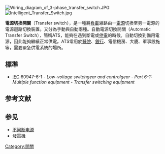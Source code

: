{{multiple issues|
{{expand|time=2014-10-02T13:15:36+00:00}}
{{expert|time=2014-10-02T13:15:36+00:00}}
{{unreferenced|time=2014-10-02T13:15:36+00:00}}
}}

[[File:Wiring_diagram_of_3-phase_transfer_switch.JPG|thumb]]
[[File:Intelligent_Transfer_Switch.jpg|thumb]]

'''電源切換開關'''（Transfer switch），是一種將[[負載|負載]]線路由一[[電源|電源]]切換至另一電源的電源迴路切換裝置。又分為手動與自動兩種。自動電源切換開關（Automatic Transfer Switch），簡稱ATS，能夠在遇到斷電或[[停電|停電]]的時候，自動切換到備用電源，因此能夠繼續正常供電。ATS常用於[[醫院|醫院]]、[[銀行|銀行]]、電信機房、大廈、軍事設施等，需要緊急供電系統的場所。

== 標準 ==
* [[国际电工委员会|IEC]] 60947-6-1 - ''Low-voltage switchgear and controlgear - Part 6-1: Multiple function equipment - Transfer switching equipment ''

== 参考文献 ==
{{Reflist}}

== 参见 ==
* [[不间断电源|不间断电源]]
* [[發電機|發電機]]

[[Category:開關|Category:開關]]